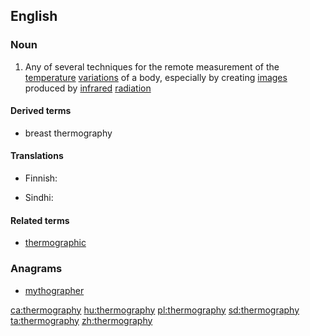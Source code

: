 ==English==

===Noun===
{{wikipedia}}
{{en-noun|-}}

# {{context|physics|lang=en}} Any of several techniques for the remote measurement of the [[temperature]] [[variation]]s of a body, especially by creating [[image]]s produced by [[infrared]] [[radiation]]

====Derived terms====
* breast thermography

====Translations====
{{trans-top|practice of creating images produced by infrared radiation}}
* Finnish: {{t|fi|lämpökuvaus}}
{{trans-mid}}
* Sindhi: {{t+|sd|گرمونگاري|f}}
{{trans-bottom}}

====Related terms====
* [[thermographic]]

===Anagrams===
* [[mythographer#English|mythographer]]

[[ca:thermography]]
[[hu:thermography]]
[[pl:thermography]]
[[sd:thermography]]
[[ta:thermography]]
[[zh:thermography]]
